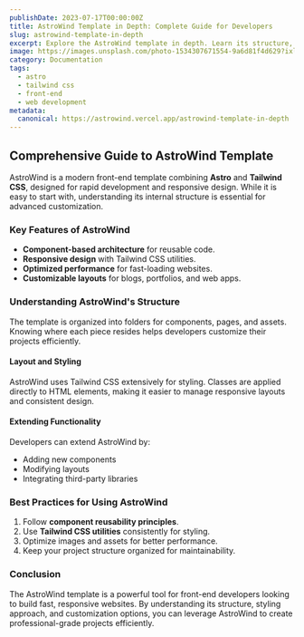 ```yaml
---
publishDate: 2023-07-17T00:00:00Z
title: AstroWind Template in Depth: Complete Guide for Developers
slug: astrowind-template-in-depth
excerpt: Explore the AstroWind template in depth. Learn its structure, features, and best practices for front-end development using Astro and Tailwind CSS.
image: https://images.unsplash.com/photo-1534307671554-9a6d81f4d629?ixlib=rb-4.0.3&ixid=M3wxMjA3fDB8MHxwaG90by1wYWdlfHx8fGVufDB8fHx8fA%3D%3D&auto=format&fit=crop&w=1651&q=80
category: Documentation
tags:
  - astro
  - tailwind css
  - front-end
  - web development
metadata:
  canonical: https://astrowind.vercel.app/astrowind-template-in-depth
---
```


## Comprehensive Guide to AstroWind Template

AstroWind is a modern front-end template combining **Astro** and **Tailwind CSS**, designed for rapid development and responsive design. While it is easy to start with, understanding its internal structure is essential for advanced customization.

### Key Features of AstroWind

- **Component-based architecture** for reusable code.
- **Responsive design** with Tailwind CSS utilities.
- **Optimized performance** for fast-loading websites.
- **Customizable layouts** for blogs, portfolios, and web apps.

### Understanding AstroWind's Structure

The template is organized into folders for components, pages, and assets. Knowing where each piece resides helps developers customize their projects efficiently. 

#### Layout and Styling

AstroWind uses Tailwind CSS extensively for styling. Classes are applied directly to HTML elements, making it easier to manage responsive layouts and consistent design.

#### Extending Functionality

Developers can extend AstroWind by:
- Adding new components
- Modifying layouts
- Integrating third-party libraries

### Best Practices for Using AstroWind

1. Follow **component reusability principles**.
2. Use **Tailwind CSS utilities** consistently for styling.
3. Optimize images and assets for better performance.
4. Keep your project structure organized for maintainability.

### Conclusion

The AstroWind template is a powerful tool for front-end developers looking to build fast, responsive websites. By understanding its structure, styling approach, and customization options, you can leverage AstroWind to create professional-grade projects efficiently.
